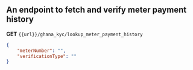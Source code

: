 ## An endpoint to fetch and verify meter payment history


**GET**
 `{{url}}/ghana_kyc/lookup_meter_payment_history`


```json
{
    "meterNumber": "",
    "verificationType": ""
}
```